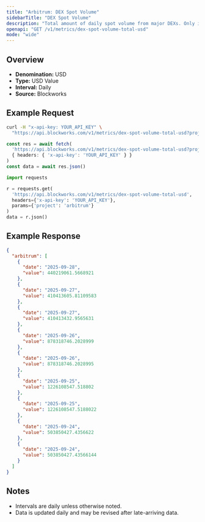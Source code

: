 ```yaml
---
title: "Arbitrum: DEX Spot Volume"
sidebarTitle: "DEX Spot Volume"
description: "Total amount of daily spot volume from major DEXs. Only includes volumes from fee-paying liquidity pools."
openapi: "GET /v1/metrics/dex-spot-volume-total-usd"
mode: "wide"
---
```


## Overview

- **Denomination:** USD
- **Type:** USD Value
- **Interval:** Daily
- **Source:** Blockworks

## Example Request

<CodeGroup>

```bash cURL
curl -H "x-api-key: YOUR_API_KEY" \
  "https://api.blockworks.com/v1/metrics/dex-spot-volume-total-usd?project=arbitrum"
```

```typescript TypeScript
const res = await fetch(
  'https://api.blockworks.com/v1/metrics/dex-spot-volume-total-usd?project=arbitrum',
  { headers: { 'x-api-key': 'YOUR_API_KEY' } }
)
const data = await res.json()
```

```python Python
import requests

r = requests.get(
  'https://api.blockworks.com/v1/metrics/dex-spot-volume-total-usd',
  headers={'x-api-key': 'YOUR_API_KEY'},
  params={'project': 'arbitrum'}
)
data = r.json()
```

</CodeGroup>

## Example Response

```json
{
  "arbitrum": [
    {
      "date": "2025-09-28",
      "value": 440219061.5668921
    },
    {
      "date": "2025-09-27",
      "value": 410413605.81109583
    },
    {
      "date": "2025-09-27",
      "value": 410413432.9565631
    },
    {
      "date": "2025-09-26",
      "value": 878318746.2028999
    },
    {
      "date": "2025-09-26",
      "value": 878318746.2028995
    },
    {
      "date": "2025-09-25",
      "value": 1226108547.518802
    },
    {
      "date": "2025-09-25",
      "value": 1226108547.5188022
    },
    {
      "date": "2025-09-24",
      "value": 503850427.4356622
    },
    {
      "date": "2025-09-24",
      "value": 503850427.43566144
    }
  ]
}
```

## Notes
- Intervals are daily unless otherwise noted.
- Data is updated daily and may be revised after late-arriving data.